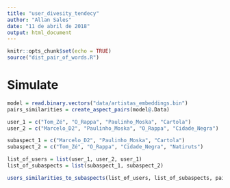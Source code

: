 ```yaml
---
title: "user_divesity_tendecy"
author: "Allan Sales"
date: "11 de abril de 2018"
output: html_document
---
```


```r
knitr::opts_chunk$set(echo = TRUE)
source("dist_pair_of_words.R")
```

# Simulate 
```r
model = read.binary.vectors("data/artistas_embeddings.bin")
pairs_similarities = create_aspect_pairs(model@.Data)
```

```r
user_1 = c("Tom_Zé", "O_Rappa", "Paulinho_Moska", "Cartola")
user_2 = c("Marcelo_D2", "Paulinho_Moska", "O_Rappa", "Cidade_Negra")

subaspect_1 = c("Marcelo_D2", "Paulinho_Moska", "Cartola")
subaspect_2 = c("Tom_Zé", "O_Rappa", "Cidade_Negra", "Natiruts")

list_of_users = list(user_1, user_2, user_1)
list_of_subaspects = list(subaspect_1, subaspect_2)
```

```r
users_similarities_to_subaspects(list_of_users, list_of_subaspects, pairs_similarities)
```

```r

```

